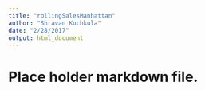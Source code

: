 ```yaml
---
title: "rollingSalesManhattan"
author: "Shravan Kuchkula"
date: "2/28/2017"
output: html_document
---
```

# Place holder markdown file.
